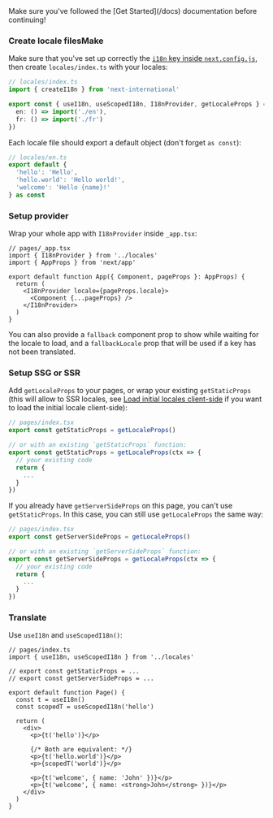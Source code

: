 
<Callout type="info" emoji="ℹ️">
  Make sure you've followed the [Get Started](/docs) documentation before continuing!
</Callout>

<Steps>

### Create locale filesMake

Make sure that you've set up correctly the [`i18n` key inside `next.config.js`](https://nextjs.org/docs/pages/building-your-application/routing/internationalization), then create `locales/index.ts` with your locales:

```ts
// locales/index.ts
import { createI18n } from 'next-international'

export const { useI18n, useScopedI18n, I18nProvider, getLocaleProps } = createI18n({
  en: () => import('./en'),
  fr: () => import('./fr')
})
```

Each locale file should export a default object (don't forget `as const`):

```ts
// locales/en.ts
export default {
  'hello': 'Hello',
  'hello.world': 'Hello world!',
  'welcome': 'Hello {name}!'
} as const
```

### Setup provider

Wrap your whole app with `I18nProvider` inside `_app.tsx`:

```tsx
// pages/_app.tsx
import { I18nProvider } from '../locales'
import { AppProps } from 'next/app'

export default function App({ Component, pageProps }: AppProps) {
  return (
    <I18nProvider locale={pageProps.locale}>
      <Component {...pageProps} />
    </I18nProvider>
  )
}
```

You can also provide a `fallback` component prop to show while waiting for the locale to load, and a `fallbackLocale` prop that will be used if a key has not been translated.

### Setup SSG or SSR

Add `getLocaleProps` to your pages, or wrap your existing `getStaticProps` (this will allow to SSR locales, see [Load initial locales client-side](#load-initial-locales-client-side) if you want to load the initial locale client-side):

```ts
// pages/index.tsx
export const getStaticProps = getLocaleProps()

// or with an existing `getStaticProps` function:
export const getStaticProps = getLocaleProps(ctx => {
  // your existing code
  return {
    ...
  }
})
```

If you already have `getServerSideProps` on this page, you can't use `getStaticProps`. In this case, you can still use `getLocaleProps` the same way:

```ts
// pages/index.tsx
export const getServerSideProps = getLocaleProps()

// or with an existing `getServerSideProps` function:
export const getServerSideProps = getLocaleProps(ctx => {
  // your existing code
  return {
    ...
  }
})
```

### Translate

Use `useI18n` and `useScopedI18n()`:

```tsx
// pages/index.ts
import { useI18n, useScopedI18n } from '../locales'

// export const getStaticProps = ...
// export const getServerSideProps = ...

export default function Page() {
  const t = useI18n()
  const scopedT = useScopedI18n('hello')

  return (
    <div>
      <p>{t('hello')}</p>

      {/* Both are equivalent: */}
      <p>{t('hello.world')}</p>
      <p>{scopedT('world')}</p>

      <p>{t('welcome', { name: 'John' })}</p>
      <p>{t('welcome', { name: <strong>John</strong> })}</p>
    </div>
  )
}
```

</Steps>
